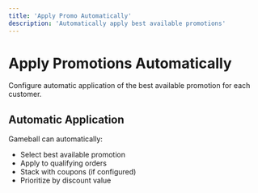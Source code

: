 ```yaml
---
title: 'Apply Promo Automatically'
description: 'Automatically apply best available promotions'
---
```


# Apply Promotions Automatically

Configure automatic application of the best available promotion for each customer.

## Automatic Application

Gameball can automatically:
- Select best available promotion
- Apply to qualifying orders
- Stack with coupons (if configured)
- Prioritize by discount value

